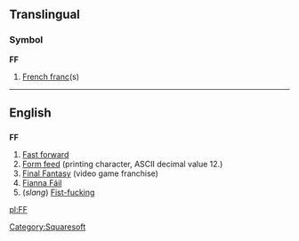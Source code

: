 ==Translingual==
===Symbol===
'''FF'''

#[[French franc]](s)

----
==English==
==={{initialism}}===
'''FF'''

# [[Fast forward]]
# [[Form feed]] (printing character, ASCII decimal value 12.)
# [[w:Final_Fantasy|Final Fantasy]] (video game franchise)
# [[Fianna Fáil]]
# (''slang'') [[Fist-fucking]]


[[Category:Squaresoft]]

[[pl:FF]]